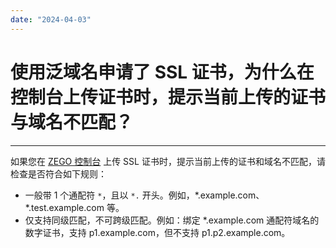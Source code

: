 ```yaml
---
date: "2024-04-03"
---
```


# 使用泛域名申请了 SSL 证书，为什么在控制台上传证书时，提示当前上传的证书与域名不匹配？

- - -

如果您在 [ZEGO 控制台](https://console.zego.im/) 上传 SSL 证书时，提示当前上传的证书和域名不匹配，请检查是否符合如下规则：

- 一般带 1 个通配符 `*`，且以 `*.` 开头。例如，*.example.com、 *.test.example.com 等。
- 仅支持同级匹配，不可跨级匹配。例如：绑定 *.example.com 通配符域名的数字证书，支持 p1.example.com，但不支持 p1.p2.example.com。



